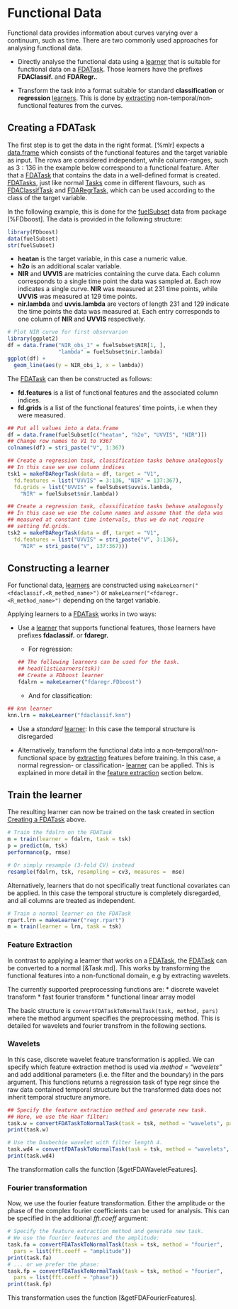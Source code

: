 # Functional Data

Functional data provides information about curves varying over a continuum, such as time.
There are two commonly used approaches for analysing functional data.

* Directly analyse the functional data using a [learner](&Learner.md) that is suitable for functional data on a [FDATask](&makeFDATask). Those learners have the prefixes __FDAClassif.__ and __FDARegr.__.

* Transform the task into a format suitable for standard __classification__ or __regression__ [learners](&Learner.md). 
This is done by [extracting](functional_data.Rmd#feature-extraction) non-temporal/non-functional features from the curves.


## Creating a FDATask

The first step is to get the data in the right format. [%mlr] expects a  [data.frame](&base::data.frame) which consists of the functional features and the target variable as input. The rows are considered independent, while column-ranges, such as $3:136$ in the example below correspond to a functional feature.
After that a [FDATask](&makeFDATask) that contains the data in a well-defined format is created. [FDATasks](&makeFDATask), just like normal [Tasks](&Task.md) come in different flavours, such as [FDAClassifTask](&makeFDAClassifTask) and [FDARegrTask](&makeFDARegrTask), which can be used according to the class of the target variable.

In the following example, this is done for the [fuelSubset](fuelSubset.task) data from package [%FDboost].
The data is provided in the following structure:

```r
library(FDboost)
data(fuelSubset)
str(fuelSubset)
```

* __heatan__ is the target variable, in this case a numeric value.
* __h2o__ is an additional scalar variable.
* __NIR__ and __UVVIS__ are matricies containing the curve data. Each column corresponds to a single time point the data was sampled at. Each row indicates a single curve. __NIR__ was measured at $231$ time points, while __UVVIS__ was measured at $129$ time points.
* __nir.lambda__ and __uvvis.lambda__ are vectors of length $231$ and $129$ indicate the time points the data was measured at. Each entry corresponds to one column of __NIR__ and __UVVIS__ respectively.

```r
# Plot NIR curve for first observarion
library(ggplot2)
df = data.frame("NIR_obs_1" = fuelSubset$NIR[1, ],
                "lambda" = fuelSubset$nir.lambda)
ggplot(df) + 
  geom_line(aes(y = NIR_obs_1, x = lambda))
```

The [FDATask](&makeFDATask) can then be constructed as follows:

* __fd.features__ is a list of functional features and the associated column indices.
* __fd.grids__ is a list of the functional features' time points, i.e when they were measured. 

```r
## Put all values into a data.frame
df = data.frame(fuelSubset[c("heatan", "h2o", "UVVIS", "NIR")])
## Change row names to V1 to V367
colnames(df) = stri_paste("V", 1:367)

## Create a regression task, classification tasks behave analogously
## In this case we use column indices
tsk1 = makeFDARegrTask(data = df, target = "V1", 
  fd.features = list("UVVIS" = 3:136, "NIR" = 137:367),
  fd.grids = list("UVVIS" = fuelSubset$uvvis.lambda,
    "NIR" = fuelSubset$nir.lambda))

## Create a regression task, classification tasks behave analogously
## In this case we use the column names and assume that the data was 
## measured at constant time intervals, thus we do not require 
## setting fd.grids.
tsk2 = makeFDARegrTask(data = df, target = "V1", 
  fd.features = list("UVVIS" = stri_paste("V", 3:136),
    "NIR" = stri_paste("V", 137:367)))
```




## Constructing a learner

For functional data, [learners](&Learner.md) are constructed using 
`makeLearner("<fdaclassif.<R_method_name>")` or 
`makeLearner("<fdaregr.<R_method_name>")` depending on the target variable.

Applying learners to a [FDATask](&makeFDATask) works in two ways:

* Use a [learner](&Learner.md)
that supports functional features, those learners have prefixes  __fdaclassif.__ or __fdaregr.__

  + For regression: 
```r
## The following learners can be used for the task.
## head(listLearners(tsk))
## Create a FDboost learner
fdalrn = makeLearner("fdaregr.FDboost")
```

  + And for classification:
  
```r
## knn learner
knn.lrn = makeLearner("fdaclassif.knn")
```

* Use a _standard_ [learner](&Learner.md): 
In this case the temporal structure is disregarded

* Alternatively, transform the functional data into a non-temporal/non-functional space by [extracting](functional_data.Rmd#feature-extraction) features before training.
In this case, a normal regression- or classification- [learner](&Learner.md) 
can be applied. 
This is explained in more detail in the [feature extraction](functional_data.Rmd#feature-extraction)
section below.

## Train the learner

The resulting learner can now be trained on the task created in section [Creating a FDATask](functional_data.Rmd#creating-a-fdatask) above. 

```r
# Train the fdalrn on the FDATask
m = train(learner = fdalrn, task = tsk)
p = predict(m, tsk)
performance(p, rmse)

# Or simply resample (3-fold CV) instead
resample(fdalrn, tsk, resampling = cv3, measures =  mse)
```

Alternatively, learners that do not specifically treat functional covariates can
be applied. In this case the temporal structure is completely disregarded, and all
columns are treated as independent.

```r
# Train a normal learner on the FDATask
rpart.lrn = makeLearner("regr.rpart")
m = train(learner = lrn, task = tsk)
```

### Feature Extraction

In contrast to applying a learner that works on a [FDATask](&makeFDATask), the [FDATask](&makeFDATask) can be converted to a normal [&Task.md].
This works by transforming the functional features into a 
non-functional domain, e.g by extracting wavelets.

The currently supported preprocessing functions are:
* discrete wavelet transform
* fast fourier transform
* functional linear array model

The basic structure is `convertFDATaskToNormalTask(task, method, pars)` where the method argument specifies the preprocessing method. This is detailed for wavelets and fourier transfrom in the following sections.

### Wavelets

In this case, discrete wavelet feature transformation is applied.
We can specify which feature extraction method is used via _method = "wavelets"_ and add additional parameters (i.e. the filter and the boundary) in the pars argument. 
This functions returns a regression task of type regr since the raw data contained temporal structure but the transformed data does not inherit temporal structure anymore.
```r
## Specify the feature extraction method and generate new task.
## Here, we use the Haar filter:
task.w = convertFDATaskToNormalTask(task = tsk, method = "wavelets", pars = list(filter = "haar"))
print(task.w)

# Use the Daubechie wavelet with filter length 4.
task.wd4 = convertFDATaskToNormalTask(task = tsk, method = "wavelets", pars = list(filter = "d4"))
print(task.wd4)
```
The transformation calls the function [&getFDAWaveletFeatures].


### Fourier transformation

Now, we use the fourier feature transformation. Either the amplitude or the phase of the complex fourier coefficients can be used for analysis. This can be specified in the additional _fft.coeff_ argument:

```r
# Specify the feature extraction method and generate new task.
# We use the fourier features and the amplitude:
task.fa = convertFDATaskToNormalTask(task = tsk, method = "fourier", 
  pars = list(fft.coeff = "amplitude"))
print(task.fa)
# ... or we prefer the phase:
task.fp = convertFDATaskToNormalTask(task = tsk, method = "fourier", 
  pars = list(fft.coeff = "phase"))
print(task.fp)
```

This transformation uses the function [&getFDAFourierFeatures].

